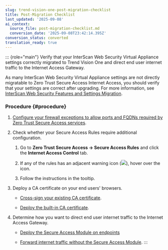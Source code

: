 ```yaml
---
slug: trend-vision-one-post-migration-checklist
title: Post-Migration Checklist
last_updated: '2025-09-08'
ai_context:
  source_file: post-migration-checklist.md
  conversion_date: '2025-09-08T23:42:14.395Z'
conversion_status: converted
translation_ready: true
---
```


::: {role="main"}
Verify that your InterScan Web Security Virtual Appliance settings correctly migrated to Trend Vision One and direct end user internet traffic to the Internet Access Gateway.

As many InterScan Web Security Virtual Appliance settings are not directly migratable to Zero Trust Secure Access Internet Access, you should verify that your settings are correct after upgrading. For more information, see [InterScan Web Security Features and Settings Migration](iws-features-migration.mdx).

### Procedure {#procedure}

1.  [Configure your firewall exceptions to allow ports and FQDNs required by Zero Trust Secure Access services](port-fqdn-ip-address-requirements.mdx).

2.  Check whether your Secure Access Rules require additional configuration.

    1.  Go to **Zero Trust Secure Access → Secure Access Rules** and click the **Internet Access Control** tab.

    2.  If any of the rules has an adjacent warning icon (![](/images/warning_icon=GUID-DCD5DE12-BF72-495F-8AD7-9EFFB7927E56.webp)), hover over the icon.

    3.  Follow the instructions in the tooltip.

3.  Deploy a CA certificate on your end users' browsers.

    - [Cross-sign your existing CA certificate](cross-signing-ca-certificate.mdx).

    - [Deploy the built-in CA certificate](deploying-built-ca-certificate.mdx).

4.  Determine how you want to direct end user internet traffic to the Internet Access Gateway.

    - [Deploy the Secure Access Module on endpoints](secure-access-module-deployment.mdx)

    - [Forward internet traffic without the Secure Access Module](traffic-forwarding-internet-access.mdx).
:::

